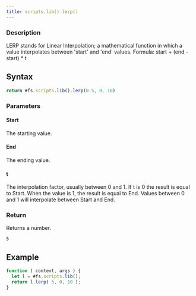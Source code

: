 ```yaml
---
title: scripts.lib().lerp()
---
```


### Description

LERP stands for Linear Interpolation; a mathematical function in which a value interpolates between 'start' and 'end' values.
Formula: start + (end - start) \* t

## Syntax

```js
return #fs.scripts.lib().lerp(0.5, 0, 10)
```

### Parameters

#### Start

The starting value.

#### End

The ending value.

#### t

The interpolation factor, usually between 0 and 1. If t is 0 the result is equal to Start. When the value is 1, the result is equal to End. Values between 0 and 1 will interpolate between Start and End.

### Return

Returns a number.

```
5
```

## Example

```js
function ( context, args ) {
  let l = #fs.scripts.lib();
  return l.lerp( 5, 0, 10 );
}
```
